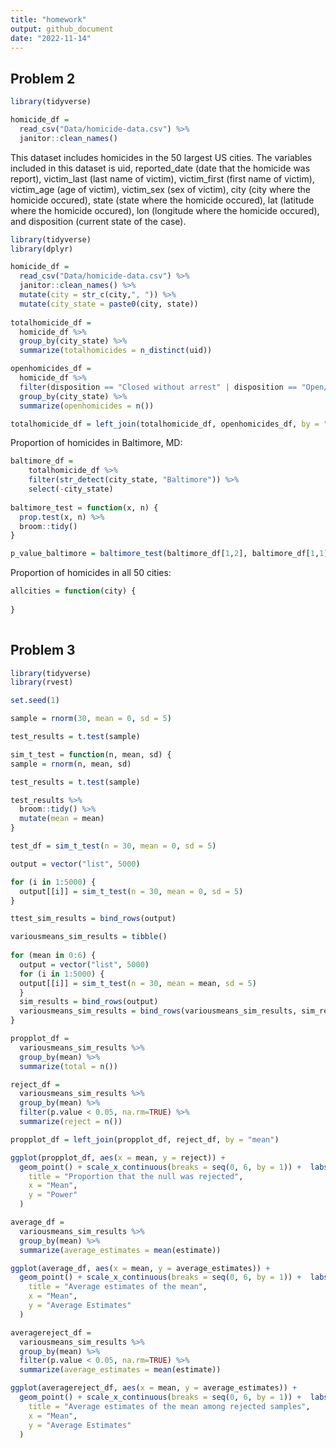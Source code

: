 ```yaml
---
title: "homework"
output: github_document
date: "2022-11-14"
---
```


## Problem 2

```r
library(tidyverse) 

homicide_df =
  read_csv("Data/homicide-data.csv") %>%
  janitor::clean_names()
```

This dataset includes homicides in the 50 largest US cities. The variables included in this dataset is uid, reported_date (date that the homicide was report), victim_last (last name of victim), victim_first (first name of victim), victim_age (age of victim), victim_sex (sex of victim), city (city where the homicide occured), state (state where the homicide occured), lat (latitude where the homicide occured), lon (longitude where the homicide occured), and disposition (current state of the case). 

```r

library(tidyverse) 
library(dplyr)

homicide_df =
  read_csv("Data/homicide-data.csv") %>%
  janitor::clean_names() %>% 
  mutate(city = str_c(city,", ")) %>% 
  mutate(city_state = paste0(city, state)) 
  
totalhomicide_df =
  homicide_df %>% 
  group_by(city_state) %>% 
  summarize(totalhomicides = n_distinct(uid)) 

openhomicides_df = 
  homicide_df %>% 
  filter(disposition == "Closed without arrest" | disposition == "Open/No arrest",     na.rm=TRUE) %>% 
  group_by(city_state) %>% 
  summarize(openhomicides = n())

totalhomicide_df = left_join(totalhomicide_df, openhomicides_df, by = "city_state")

```

Proportion of homicides in Baltimore, MD: 

```r
baltimore_df = 
    totalhomicide_df %>% 
    filter(str_detect(city_state, "Baltimore")) %>% 
    select(-city_state)
  
baltimore_test = function(x, n) {
  prop.test(x, n) %>% 
  broom::tidy()
}

p_value_baltimore = baltimore_test(baltimore_df[1,2], baltimore_df[1,1])

```

Proportion of homicides in all 50 cities: 

```r
allcities = function(city) {
  
}
  
```


## Problem 3

```r
library(tidyverse)
library(rvest)

set.seed(1)

sample = rnorm(30, mean = 0, sd = 5)

test_results = t.test(sample)

sim_t_test = function(n, mean, sd) {
sample = rnorm(n, mean, sd)

test_results = t.test(sample)

test_results %>% 
  broom::tidy() %>% 
  mutate(mean = mean)
}

test_df = sim_t_test(n = 30, mean = 0, sd = 5)

output = vector("list", 5000)

for (i in 1:5000) {
  output[[i]] = sim_t_test(n = 30, mean = 0, sd = 5)
}

ttest_sim_results = bind_rows(output) 

variousmeans_sim_results = tibble()
 
for (mean in 0:6) {
  output = vector("list", 5000)
  for (i in 1:5000) {
  output[[i]] = sim_t_test(n = 30, mean = mean, sd = 5)
  }
  sim_results = bind_rows(output)
  variousmeans_sim_results = bind_rows(variousmeans_sim_results, sim_results)
}
```


```r
propplot_df =
  variousmeans_sim_results %>% 
  group_by(mean) %>% 
  summarize(total = n()) 

reject_df = 
  variousmeans_sim_results %>% 
  group_by(mean) %>% 
  filter(p.value < 0.05, na.rm=TRUE) %>% 
  summarize(reject = n()) 

propplot_df = left_join(propplot_df, reject_df, by = "mean")

ggplot(propplot_df, aes(x = mean, y = reject)) + 
  geom_point() + scale_x_continuous(breaks = seq(0, 6, by = 1)) +  labs(
    title = "Proportion that the null was rejected",
    x = "Mean",
    y = "Power"
  )
```

```r
average_df = 
  variousmeans_sim_results %>% 
  group_by(mean) %>% 
  summarize(average_estimates = mean(estimate))

ggplot(average_df, aes(x = mean, y = average_estimates)) + 
  geom_point() + scale_x_continuous(breaks = seq(0, 6, by = 1)) +  labs(
    title = "Average estimates of the mean",
    x = "Mean",
    y = "Average Estimates"
  )

averagereject_df = 
  variousmeans_sim_results %>% 
  group_by(mean) %>%
  filter(p.value < 0.05, na.rm=TRUE) %>%
  summarize(average_estimates = mean(estimate))

ggplot(averagereject_df, aes(x = mean, y = average_estimates)) + 
  geom_point() + scale_x_continuous(breaks = seq(0, 6, by = 1)) +  labs(
    title = "Average estimates of the mean among rejected samples",
    x = "Mean",
    y = "Average Estimates"
  )

```

